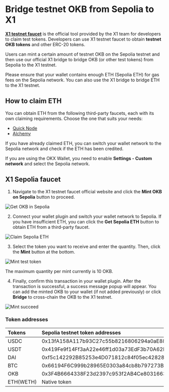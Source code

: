 # Bridge testnet OKB from Sepolia to X1
**[X1 testnet faucet](http://www.okx.com/x1/faucet "X1 testnet faucet")** is the official tool provided by the X1 team for developers to claim test tokens. Developers can use X1 testnet faucet to obtain **testnet OKB  tokens** and other ERC-20 tokens.

Users can mint a certain amount of testnet OKB on the Sepolia testnet and then use our official X1 bridge to bridge OKB (or other test tokens) from Sepolia to the X1 testnet. 

<Tip title="Note">Please ensure that your wallet contains enough ETH (Sepolia ETH) for gas fees on the Sepolia network. You can also use the X1 bridge to bridge ETH to the X1 testnet.</Tip>

## How to claim ETH
You can obtain ETH from the following third-party faucets, each with its own claiming requirements. Choose the one that suits your needs:
- [Quick Node](https://faucet.quicknode.com/ethereum/sepolia)
- [Alchemy](https://sepoliafaucet.com/)

If you have already claimed ETH, you can switch your wallet network to the Sepolia network and check if the ETH has been credited. 

If you are using the OKX Wallet, you need to enable **Settings - Custom network** and select the Sepolia network.

## X1 Sepolia faucet
1. Navigate to the X1 testnet faucet official website and click the **Mint OKB on Sepolia** button to proceed.

![Get OKB in Sepolia](./img/get-okb-in-sepolia.png)

2. Connect your wallet plugin and switch your wallet network to Sepolia. If you have insufficient ETH, you can click the **Get Sepolia ETH** button to obtain ETH from a third-party faucet.

![Claim Sepolia ETH](./img/claim-sepolia-eth.png)

3. Select the token you want to receive and enter the quantity. Then, click the **Mint** button at the bottom. 

![Mint test token](./img/mint-test-token.png)

The maximum quantity per mint currently is 10 OKB.

4. Finally, confirm this transaction in your wallet plugin. After the transaction is successful, a success message popup will appear. You can add the minted OKB to your wallet (if not added previously) or click **Bridge** to cross-chain the OKB to the X1 testnet.

![Mint succeed](./img/mint-succeed.png)

### Token addresses
|Tokens|Sepolia testnet token addresses|X1 testnet token address|
|:----|:----|:----|
|USDC|0x13fA158A117b93C27c55b8216806294a0aE88b6D|0x04292AF1Cf8687235a83766D55B307880Fc5E76D|
|USDT|0x419Fe9f14Ff3aA22e46ff1d03a73EdF3b70A62ED|0xDed3Ac2A172A21a729063C39da55c030ec4A8Cc9|
|DAI|0xf5c142292B85253e4D071812c84f05ec42828fdB|0x1b981E783D8d139e74ebBD7BE5D99d8a0A7eEb0A|
|BTC|0x66194F6C999b28965E0303a84cb8b797273B6b8b|0x567a3238b3b380f96a90DfF5da8429E089062329|
|OKB|0x3F4B6664338F23d2397c953f2AB4Ce8031663f80|Native token|
|ETH(WETH)|Native token|0xBec7859BC3d0603BeC454F7194173E36BF2Aa5C8|